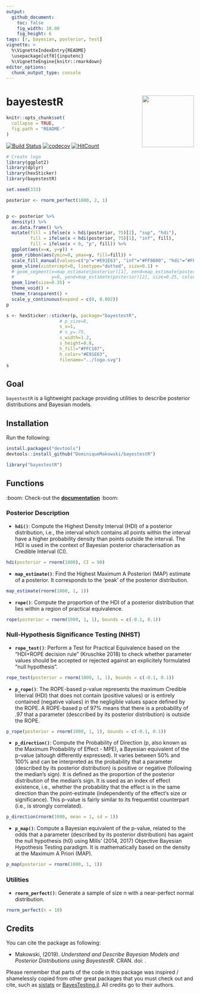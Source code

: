 ```yaml
---
output: 
  github_document:
    toc: false
    fig_width: 10.08
    fig_height: 6
tags: [r, bayesian, posterior, test]
vignette: >
  %\VignetteIndexEntry{README}
  \usepackage[utf8]{inputenc}
  %\VignetteEngine{knitr::rmarkdown}
editor_options: 
  chunk_output_type: console
---
```


# bayestestR <img src='man/figures/logo.svg' align="right" height="139" />

```r
knitr::opts_chunk$set(
  collapse = TRUE,
  fig.path = "README-"
)
```


[![Build Status](https://travis-ci.org/DominiqueMakowski/bayestestR.svg?branch=master)](https://travis-ci.org/DominiqueMakowski/bayestestR)
[![codecov](https://codecov.io/gh/DominiqueMakowski/bayestestR/branch/master/graph/badge.svg)](https://codecov.io/gh/DominiqueMakowski/bayestestR)
[![HitCount](http://hits.dwyl.io/DominiqueMakowski/bayestestR.svg)](http://hits.dwyl.io/DominiqueMakowski/bayestestR)
<!-- Add this to the README manually! -->
<!-- [![Documentation](https://img.shields.io/badge/documentation-bayestestR-orange.svg?colorB=E91E63)](https://dominiquemakowski.github.io/bayestestR/) -->






```r
# Create logo
library(ggplot2)
library(dplyr)
library(hexSticker)
library(bayestestR)

set.seed(333)

posterior <- rnorm_perfect(1000, 2, 1)


p <- posterior %>% 
  density() %>% 
  as.data.frame() %>% 
  mutate(fill = ifelse(x > hdi(posterior, 75)[2], "sup", "hdi"),
         fill = ifelse(x < hdi(posterior, 75)[1], "inf", fill),
         fill = ifelse(x < 0, "p", fill)) %>% 
  ggplot(aes(x=x, y=y)) +
  geom_ribbon(aes(ymin=0, ymax=y, fill=fill)) +
  scale_fill_manual(values=c("p"="#E91E63", "inf"="#FF9800", "hdi"="#FFC107", "sup"="#FF9800"), guide=FALSE) +
  geom_vline(xintercept=0, linetype="dotted", size=0.1) +
  # geom_segment(x=map_estimate(posterior)[1], xend=map_estimate(posterior)[1],
  #              y=0, yend=map_estimate(posterior)[2], size=0.25, color="#E91E63") +
  geom_line(size=0.35) +
  theme_void() + 
  theme_transparent() +
  scale_y_continuous(expand = c(0, 0.002))
p

s <- hexSticker::sticker(p, package="bayestestR", 
                    # p_size=8, 
                    s_x=1,
                    # s_y=.75,
                    s_width=1.2, 
                    s_height=0.8,
                    h_fill="#FFC107", 
                    h_color="#E91E63",
                    filename="../logo.svg")
s
```


## Goal

`bayestestR` is a lightweight package providing utilities to describe posterior distributions and Bayesian models.


## Installation


Run the following:

```r
install.packages("devtools")
devtools::install_github("DominiqueMakowski/bayestestR")
```
```r
library("bayestestR")
```



## Functions

:boom: Check-out the [**documentation**](https://dominiquemakowski.github.io/bayestestR/) :boom:

### Posterior Description

- **`hdi()`**: Compute the Highest Density Interval (HDI) of a posterior distribution, i.e., the interval which contains all points within the interval have a higher probability density than points outside the interval. The HDI is used in the context of Bayesian posterior characterisation as Credible Interval (CI).

```r
hdi(posterior = rnorm(1000), CI = 90)
```

- **`map_estimate()`**: Find the Highest Maximum A Posteriori (MAP) estimate of a posterior. It corresponds to the 'peak' of the posterior distribution.

```r
map_estimate(rnorm(1000, 1, 1))
```

- **`rope()`**: Compute the proportion of the HDI of a posterior distribution that lies within a region of practical equivalence.

```r
rope(posterior = rnorm(1000, 1, 1), bounds = c(-0.1, 0.1))
```

### Null-Hypothesis Significance Testing (NHST)

- **`rope_test()`**: Perform a Test for Practical Equivalence based on the "HDI+ROPE decision rule" (Kruschke 2018) to check whether parameter values should be accepted or rejected against an explicitely formulated "null hypothesis".

```r
rope_test(posterior = rnorm(1000, 1, 1), bounds = c(-0.1, 0.1))
```


- **`p_rope()`**: The ROPE-based p-value represents the maximum Credible Interval (HDI) that does not contain (positive values) or is entirely contained (negative values) in the negligible values space defined by the ROPE. A ROPE-based p of 97% means that there is a probability of .97 that a parameter (desccribed by its posterior distribution) is outside the ROPE.

```r
p_rope(posterior = rnorm(1000, 1, 1), bounds = c(-0.1, 0.1))
```

- **`p_direction()`**: Compute the Probability of Direction (p, also known as the Maximum Probability of Effect - MPE), a Bayesian equivalent of the p-value (altough differently expressed). It varies between 50\% and 100\% and can be interpreted as the probability that a parameter (described by its posterior distribution) is positive or negative (following  the median's sign). It is defined as the proportion of the posterior distribution of the median's sign. It is used as an index of effect existence, i.e., whether the probability that the effect is in the same direction than the point-estimate (independently of the effect's size or significance). This p-value is fairly similar to its frequentist counterpart (i.e., is strongly correlated).

```r
p_direction(rnorm(1000, mean = 1, sd = 1))
```

- **`p_map()`**: Compute a Bayesian equivalent of the p-value, related to the odds that a parameter (described by its posterior distribution) has againt the null hypothesis (h0) using Mills' (2014, 2017) Objective Bayesian Hypothesis Testing paradigm. It is mathematically based on the density at the Maximum A Priori (MAP).

```r
p_map(posterior = rnorm(1000, 1, 1))
```

### Utilities

- **`rnorm_perfect()`**: Generate a sample of size n with a near-perfect normal distribution.

```r
rnorm_perfect(n = 10)
```






## Credits

You can cite the package as following:

- Makowski, (2019). *Understand and Describe Bayesian Models and Posterior Distributions using BayestestR*. CRAN. doi: .


Please remember that parts of the code in this package was inspired / shamelessly copied from other great packages that you must check out and cite, such as [sjstats](https://github.com/strengejacke/sjstats) or [BayesTesting.jl](https://github.com/tszanalytics/BayesTesting.jl). All credits go to their authors.
